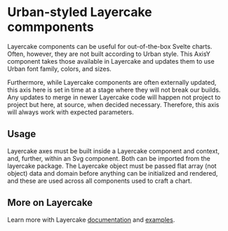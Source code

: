 
<Meta title="Layercake/Intro" />

# Urban-styled Layercake commponents

Layercake components can be useful for out-of-the-box Svelte charts. Often, however, they are not built according to Urban style. This AxisY component takes those available in Layercake and updates them to use Urban font family, colors, and sizes.

Furthermore, while Layercake components are often externally updated, this axis here is set in time at a stage where they will not break our builds. Any updates to merge in newer Layercake code will happen not project to project but here, at source, when decided necessary. Therefore, this axis will always work with expected parameters.

## Usage

Layercake axes must be built inside a Layercake component and context, and, further, within an Svg component. Both can be imported from the layercake package. The Layercake object must be passed flat array (not object) data and domain before anything can be initialized and rendered, and these are used across all components used to craft a chart.

## More on Layercake

Learn more with Layercake <a href="https://layercake.graphics/guide" target="_blank">documentation</a> and <a href="https://layercake.graphics/" target="_blank">examples</a>.
